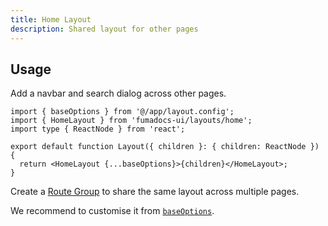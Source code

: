 ```yaml
---
title: Home Layout
description: Shared layout for other pages
---
```


## Usage

Add a navbar and search dialog across other pages.

```tsx title="/app/(home)/layout.tsx"
import { baseOptions } from '@/app/layout.config';
import { HomeLayout } from 'fumadocs-ui/layouts/home';
import type { ReactNode } from 'react';

export default function Layout({ children }: { children: ReactNode }) {
  return <HomeLayout {...baseOptions}>{children}</HomeLayout>;
}
```

Create a [Route Group](https://nextjs.org/docs/app/building-your-application/routing/route-groups) to share the same layout across multiple pages.

<Files>
  <Folder name="(home)" defaultOpen>
    <File name="page.tsx" />
    <File name="layout.tsx" />
  </Folder>
  <Folder name="/docs">
    <Folder name={'[[..slugs]]'}>
      <File name="page.tsx" />
    </Folder>
    <File name="layout.tsx" />
  </Folder>
</Files>

We recommend to customise it from [`baseOptions`](/docs/ui/navigation/links).
